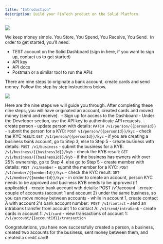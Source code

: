 ```yaml
---
title: "Introduction"
description: Build your FinTech product on the Solid Platform.
---
```


![](https://assets-global.website-files.com/616c7256b52c5422cf0623ce/61b0002803933bfe8b78653d_Dev-Center.png)

We keep money simple. You Store, You Spend, You Receive, You Send.
‍
In order to get started, you'll need:
- TEST account on the Solid Dashboard (sign in here, if you want to sign up, contact us to get started)
- API key
- API docs
- Postman or a similar tool to run the APIs

There are nine steps to originate a bank account, create cards and send money. Follow the step by step instructions below.

![](https://assets-global.website-files.com/616c7256b52c5422cf0623ce/61ce511954ef345b39b7f8d5_619b61ba5bf2843f58d213e6_steps.png)

Here are the nine steps we will guide you through. After completing these nine steps, you will have originated an account, created cards and moved money (send and receive).
‍
<Steps>
  <Step title="Step 1: Auth">
    - Sign up for access to the Dashboard
    - Under the Developer section, use the API key to authenticate API requests.
  </Step>
  <Step title="Step 2: Person">
    - create person
    - update person with details: `PATCH /v1/person/{{personId}}`
    - submit the person for a KYC: `POST v1/person/{{personId}}/kyc`
    - check the KYC result: `GET /v1/person/{{personId}}/kyc`
    - if you are creating a business bank account, go to Step 3, else to Step 5
  </Step>
  <Step title="Step 3: Business">
    - create business with details: `POST /v1/business`
    - submit the business for a KYB: `/v1/business/{{businessId}}/kyb`
    - check the KYB result: `GET /v1/business/{{businessId}}/kyb`
    - if the business has owners with over 25% ownership, go to Step 4, else go to Step 5
  </Step>
    <Step title="Step 4: Member">
    - create member with details: `POST /v1/member`
    - submit the member for a KYC: `POST /v1/member/{{memberId}}/kyc`
    - check the KYC result: `GET /v1/member/{{memberId}}/kyc`
  </Step>
    <Step title="Step 5: Bank Accounts">
    - in order to create an account, person KYC needs to be approved and business KYB needs to be approved (if applicable)
    - create bank account with details: POST /v1/account
    - create couple of accounts (account 1 and account 2) under the same business, so you can move money between accounts
  </Step>
    <Step title="Step 6: Contacts">
    - while in account 1, create contact A with account 2's bank account number:` POST /v1/contact`
  </Step>
    <Step title="Step 7: Send">
    - send an intrabank transfer from account 1 to contact A: `/v1/send/intrabank`
  </Step>
    <Step title="Step 8: Cards">
    - create cards in account 1: `/v1/card`
  </Step>
    <Step title="Step 9: Transactions">
    - view transactions of account 1:` /v1/account/{{accountId}}/transaction`
  </Step>
</Steps>

<Check>Congratulations, you have now successfully created a person, a business, created two accounts for the business, sent money between them, and created a credit card!</Check>